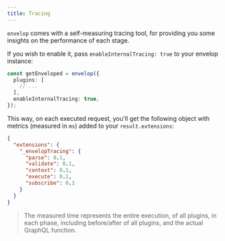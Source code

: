 ```yaml
---
title: Tracing
---
```


`envelop` comes with a self-measuring tracing tool, for providing you some insights on the performance of each stage.

If you wish to enable it, pass `enableInternalTracing: true` to your envelop instance:

```ts
const getEnveloped = envelop({
  plugins: [
    // ...
  ],
  enableInternalTracing: true,
});
```

This way, on each executed request, you'll get the following object with metrics (measured in `ms`) added to your `result.extensions`:

```json
{
  "extensions": {
    "_envelopTracing": {
      "parse": 0.1,
      "validate": 0.1,
      "context": 0.1,
      "execute": 0.1,
      "subscribe": 0.1
    }
  }
}
```

> The measured time represents the entire execution, of all plugins, in each phase, including before/after of all plugins, and the actual GraphQL function.
